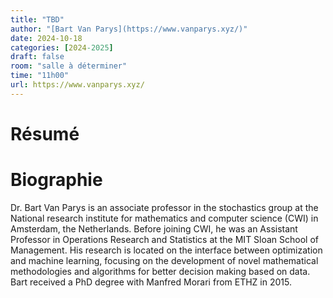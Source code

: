 ```yaml
---
title: "TBD"
author: "[Bart Van Parys](https://www.vanparys.xyz/)"
date: 2024-10-18
categories: [2024-2025]
draft: false
room: "salle à déterminer"
time: "11h00"
url: https://www.vanparys.xyz/
---
```


# Résumé

# Biographie

Dr. Bart Van Parys is an associate professor in the stochastics group at the National research institute for mathematics and computer science (CWI) in Amsterdam, the Netherlands. Before joining CWI, he was an Assistant Professor in Operations Research and Statistics at the MIT Sloan School of Management. His research is located on the interface between optimization and machine learning, focusing on the development of novel mathematical methodologies and algorithms for better decision making based on data. Bart received a PhD degree with Manfred Morari from ETHZ in 2015.
